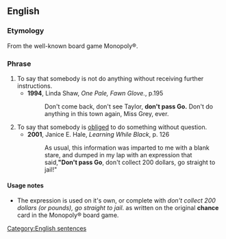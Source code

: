 ==English==

===Etymology===
From the well-known board game Monopoly®.

===Phrase===
{{infl|en|phrase|head=[[don't]] [[pass]] [[go]]}}

# To say that somebody is not do anything without receiving further instructions.
#*'''1994''', Linda Shaw, ''One Pale, Fawn Glove.'', p.195
#*:Don't come back, don't see Taylor, '''don't pass Go.''' Don't do anything in this town again, Miss Grey, ever.
#To say that somebody is [[obliged]] to do something without question.
#*'''2001''', Janice E. Hale, ''Learning While Black'', p. 126
#*:As usual, this information was imparted to me with a blank stare, and dumped in my lap with an expression that said,''' "Don't pass Go''', don't collect 200 dollars, go straight to jail!"

====Usage notes====
* The expression is used on it's own, or complete with ''don't collect 200 dollars (or pounds), go straight to jail''. as written on the original '''chance''' card in the Monopoly® board game.

[[Category:English sentences]]
